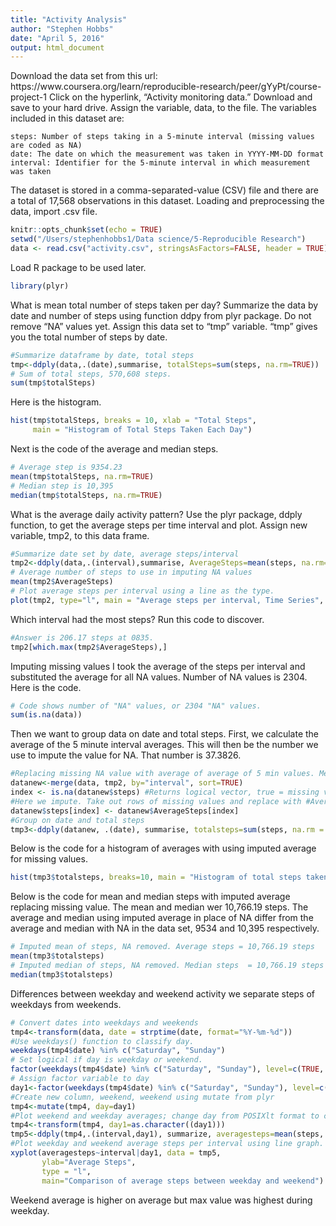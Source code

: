 ```yaml
---
title: "Activity Analysis"
author: "Stephen Hobbs"
date: "April 5, 2016"
output: html_document
---
```

Download the data set from this url: https://www.coursera.org/learn/reproducible-research/peer/gYyPt/course-project-1
Click on the hyperlink, "Activity monitoring data."
Download and save to your hard drive. Assign the variable, data, to the file.
The variables included in this dataset are:

    steps: Number of steps taking in a 5-minute interval (missing values are coded as NA)
    date: The date on which the measurement was taken in YYYY-MM-DD format
    interval: Identifier for the 5-minute interval in which measurement was taken

The dataset is stored in a comma-separated-value (CSV) file and there are a total of 17,568 observations in this dataset.
Loading and preprocessing the data, import .csv file.
```r
knitr::opts_chunk$set(echo = TRUE)
setwd("/Users/stephenhobbs1/Data science/5-Reproducible Research")
data <- read.csv("activity.csv", stringsAsFactors=FALSE, header = TRUE)
```
Load R package to be used later.
```r
library(plyr)

```
What is mean total number of steps taken per day?
Summarize the data by date and number of steps using function ddpy from plyr package. Do not remove "NA" values yet.
Assign this data set to "tmp" variable. "tmp" gives you the total number of steps by date.
```r
#Summarize dataframe by date, total steps
tmp<-ddply(data,.(date),summarise, totalSteps=sum(steps, na.rm=TRUE)) 
# Sum of total steps, 570,608 steps.
sum(tmp$totalSteps) 
```
Here is the histogram.
```r
hist(tmp$totalSteps, breaks = 10, xlab = "Total Steps",
     main = "Histogram of Total Steps Taken Each Day")
```


Next is the code of the average and median steps. 
```r
# Average step is 9354.23
mean(tmp$totalSteps, na.rm=TRUE) 
# Median step is 10,395
median(tmp$totalSteps, na.rm=TRUE) 
```
What is the average daily activity pattern?
Use the plyr package, ddply function, to get the average steps per time interval and plot. Assign new variable, tmp2, to this data frame.

```r
#Summarize date set by date, average steps/interval
tmp2<-ddply(data,.(interval),summarise, AverageSteps=mean(steps, na.rm=TRUE)) 
# Average number of steps to use in imputing NA values
mean(tmp2$AverageSteps) 
# Plot average steps per interval using a line as the type. 
plot(tmp2, type="l", main = "Average steps per interval, Time Series", ylab="Average Steps", xlab="Interval, minute units")
```
 
 Which interval had the most steps? Run this code to discover.
```r
#Answer is 206.17 steps at 0835.
tmp2[which.max(tmp2$AverageSteps),]
```
Imputing missing values
I took the average of the steps per interval and substituted the average for all NA values.
Number of NA values is 2304. Here is the code.
``` r
# Code shows number of "NA" values, or 2304 "NA" values.
sum(is.na(data)) 
```
Then we want to group data on date and total steps. First, we calculate the average of the 5 minute interval averages. This will then be the number we use to impute the value for NA. That number is 37.3826.
```r
#Replacing missing NA value with average of average of 5 min values. Merge original data set with tmp2, which shows average.
datanew<-merge(data, tmp2, by="interval", sort=TRUE) 
index <- is.na(datanew$steps) #Returns logical vector, true = missing value
#Here we impute. Take out rows of missing values and replace with #AverageSteps where there was NA, missing value
datanew$steps[index] <- datanew$AverageSteps[index] 
#Group on date and total steps
tmp3<-ddply(datanew, .(date), summarise, totalsteps=sum(steps, na.rm = TRUE)) 
```

Below is the code for a histogram of averages with using imputed average for missing values.
``` r
hist(tmp3$totalsteps, breaks=10, main = "Histogram of total steps taken each day, Impute NA", xlab="Total Steps") #Histogram with imputed missing values
```

Below is the code for mean and median steps with imputed average replacing missing value. The mean and median wer 10,766.19 steps. The average and median using imputed average in place of NA differ from the average and median with NA in the data set, 9534 and 10,395 respectively.
``` r
# Imputed mean of steps, NA removed. Average steps = 10,766.19 steps
mean(tmp3$totalsteps) 
# Imputed median of steps, NA removed. Median steps  = 10,766.19 steps
median(tmp3$totalsteps)
```
Differences between weekday and weekend activity
 we separate steps of weekdays from weekends. 
``` r
# Convert dates into weekdays and weekends
tmp4<-transform(data, date = strptime(date, format="%Y-%m-%d"))
#Use weekdays() function to classify day.
weekdays(tmp4$date) %in% c("Saturday", "Sunday") 
# Set logical if day is weekday or weekend.
factor(weekdays(tmp4$date) %in% c("Saturday", "Sunday"), level=c(TRUE, FALSE), labels=c("weekend", "weekday"))
# Assign factor variable to day
day1<-factor(weekdays(tmp4$date) %in% c("Saturday", "Sunday"), level=c(TRUE, FALSE), labels=c("weekend", "weekday"))
#Create new column, weekend, weekend using mutate from plyr
tmp4<-mutate(tmp4, day=day1)
#Plot weekend and weekday averages; change day from POSIXlt format to character format because ddply does not work on posixlt; it only works on charactoer & number vector.
tmp4<-transform(tmp4, day1=as.character((day1)))  
tmp5<-ddply(tmp4,.(interval,day1), summarize, averagesteps=mean(steps, na.rm = TRUE))
#Plot weekday and weekend average steps per interval using line graph.
xyplot(averagesteps~interval|day1, data = tmp5, 
       ylab="Average Steps", 
       type = "l",
       main="Comparison of average steps between weekday and weekend")

```

Weekend average is higher on average but max value was highest during weekday.
